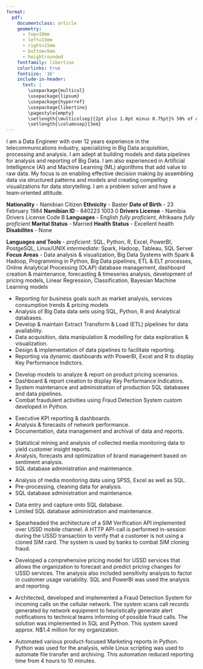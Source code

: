 ---
format: 
  pdf: 
    documentclass: article
    geometry:
      - top=10mm
      - left=15mm
      - right=15mm
      - bottom=5mm
      - heightrounded
    fontfamily: libertine
    colorlinks: true
    fontsize: '16'
    include-in-header: 
      text: |
        \usepackage{multicol}
        \usepackage{lipsum}
        \usepackage{hyperref}
        \usepackage{libertine}
        \pagestyle{empty}
        \setlength{\multicolsep}{2pt plus 1.0pt minus 0.75pt}% 50% of original values
        \setlength{\columnsep}{3em}
---
<!-- TITLE -->
\begin{huge}\begin{center}{\bf GIOVANNI MOSTERT}\end{center}\end{huge}

<!-- CONTACT INFO -->
\begin{center}+264 81 2000 184 ∙ \href{mailto://giovanni.mostert@gmail.com}{giovanni.mostert@gmail.com}
\end{center}
\begin{center}
  LinkedIn: \href{https://www.linkedin.com/in/giovannimostert}{giovannimostert}
\end{center}
\vspace{15pt}

<!-- INTRO -->
\begin{large}{\bf ABOUT ME}
  \vspace{3pt}
  \hrule
\end{large}
I am a Data Engineer with over 12 years experience in the telecommunications industry, specializing in Big Data acquisition, processing and analysis. 
I am adept at building models and data pipelines for analysis and reporting of Big Data. I am also experienced in Artificial Intelligence (AI) and Machine Learning (ML) algorithms that add value to raw data. My focus is on enabling effective decision making by assembling data via structured patterns and models and creating compelling visualizations for data storytelling. I am a problem solver and have a team‑oriented attitude.

\vspace{5pt}

<!-- BIO -->
\begin{large}{\bf PERSONAL DETAILS}
  \vspace{3pt}
  \hrule
\end{large}
**Nationality** - Namibian Citizen \newline
**Ethnicity** - Baster \newline
**Date of Birth** - 23 February 1984 \newline
**Namibian ID** - 840223 1003 0 \newline
**Drivers License** - Namibia Drivers License Code B \newline
**Languages** - English *fully proficient*, Afrikaans *fully proficient* \newline
**Marital Status** - Married \newline
**Health Status** - Excellent health \newline
**Disabilites** - None 

\vspace{5pt}

<!-- EDUCATION: 1ST BULLET -->
\begin{large}
  {\bf EDUCATION}
  \vspace{3pt}
  \hrule
  \begin{multicols}{2}
    \begin{flushleft}{\bf Namibia University of Science \& Technology}\end{flushleft}
    \begin{flushright}Windhoek, Namibia\end{flushright}
  \end{multicols}
  \vspace{-0.17cm}
  \begin{multicols}{2}
    \begin{flushleft}Certificate in Big Data Technologies\end{flushleft}
    \begin{flushright}2020\end{flushright}
  \end{multicols}
\end{large}

\vspace{0.05cm}

<!-- EDUCATION: 2ND BULLET -->
\begin{large}
  \begin{multicols}{2}
    \begin{flushleft}{\bf Namibia University of Science \& Technology}\end{flushleft}
    \begin{flushright}Windhoek, Namibia\end{flushright}
  \end{multicols}
  \vspace{-0.17cm}
  \begin{multicols}{2}
    \begin{flushleft}Bachelor of Informatics\end{flushleft}
    \begin{flushright}2018\end{flushright}
  \end{multicols}
\end{large}

\vspace{1.5pt}

<!-- EDUCATION: 3RD BULLET -->
\begin{large}
  \begin{multicols}{2}
    \begin{flushleft}{\bf University of South Africa}\end{flushleft}
    \begin{flushright}Distance Learning\end{flushright}
  \end{multicols}
  \vspace{-0.17cm}
  \begin{multicols}{2}
    \begin{flushleft}Bachelor of Arts: Psychology \& Sociology\end{flushleft}
    \begin{flushright}2007\end{flushright}
  \end{multicols}
\end{large}

\vspace{1.5pt}

<!-- SKILLS -->
\begin{large}{\bf SKILLS}
  \vspace{3pt}
  \hrule
\end{large}
<!-- \vspace{-0.16cm} -->
**Languages and Tools** - *proficient:* SQL, Python, R, Excel, PowerBI, PostgeSQL, Linux/UNIX *intermediate:* Spark, Hadoop, Tableau, SQL Server\newline
**Focus Areas** - Data analysis \& visualization, Big Data Systems with Spark & Hadoop, Programming in Python, Big Data pipelines, ETL \& ELT processes, Online Analytical Processing (OLAP) database management, dashboard creation \& maintenance, forecasting \& timeseries analysis, development of pricing models, Linear Regression, Classification, Bayesian Machine Learning models

\vspace{5pt}

<!-- EXPERIENCE : 1ST BULLET-->
\begin{large}{\bf EXPERIENCE}
  \vspace{3pt}
  \hrule
  \begin{multicols}{2}
  \begin{flushleft}{\bf \href{https://www.mtc.com.na/}{MTC Namibia}}\end{flushleft}
    \begin{flushright}\textsc{Windhoek, Namibia}\end{flushright}
  \end{multicols}
  \vspace{-0.17cm}
  \begin{multicols}{2}
    \begin{flushleft}\textit{Data Analytics \& BI Developer}\end{flushleft}
    \begin{flushright}Aug 2023-Present\end{flushright}
  \end{multicols}
\end{large}
\vspace{-0.16cm}
* Reporting for business goals such as market analysis, services consumption trends & pricing models
* Analysis of Big Data data sets using SQL, Python, R and Analytical databases.
* Develop & maintain Extract Transform & Load (ETL) pipelines for data availability.
* Data acquisition, data manipulation & modelling for data exploration & visualization.
* Design & implementation of data pipelines to facilitate reporting.
* Reporting via dynamic dashboards with PowerBI, Excel and R to display Key Performance Indictors.

\vspace{5pt}

<!-- EXPERIENCE : 2ND BULLET -->
\begin{large}
  \begin{multicols}{2}
    \begin{flushleft}{\bf \href{https://www.mtc.com.na/}{MTC Namibia}}\end{flushleft}
    \begin{flushright}\textsc{Windhoek, Namibia}\end{flushright}
  \end{multicols}
  \vspace{-0.17cm}
  \begin{multicols}{2}
    \begin{flushleft}\textit{Core Network Engineer}\end{flushleft}
    \begin{flushright}May 2015-Present\end{flushright}
  \end{multicols}
\end{large}
\vspace{-0.16cm}
* Develop models to analyze & report on product pricing scenarios.
* Dashboard & report creation to display Key Performance Indicators.
* System maintenance and administration of production SQL databases and data pipelines.
* Combat fraudulent activities using Fraud Detection System custom developed in Python.

\vspace{5pt}

<!-- EXPERIENCE : 3RD BULLET -->
\begin{large}
  \begin{multicols}{2}
    \begin{flushleft}{\bf \href{https://www.mtc.com.na/}{MTC Namibia}}\end{flushleft}
    \begin{flushright}\textsc{Windhoek, Namibia}\end{flushright}
  \end{multicols}
  \vspace{-0.17cm}
  \begin{multicols}{2}
    \begin{flushleft}\textit{Statistics \& Data Administrator}\end{flushleft}
    \begin{flushright}Oct 2011-May 2015\end{flushright}
  \end{multicols}
\end{large}
\vspace{-0.16cm}
* Executive KPI reporting & dashboards.
* Analysis & forecasts of network performance.
* Documentation, data management and archival of data and reports.

\vspace{5pt}

<!-- EXPERIENCE : 4TH BULLET -->
\begin{large}
  \begin{multicols}{2}
    \begin{flushleft}{\bf \href{https://surveywarehouse.com.na/}{Survey Warehouse}}\end{flushleft}
    \begin{flushright}\textsc{Windhoek, Namibia}\end{flushright}
  \end{multicols}
  \vspace{-0.17cm}
  \begin{multicols}{2}
    \begin{flushleft}\textit{Senior Researcher, Media Monitoring}\end{flushleft}
    \begin{flushright}2009-Oct 2011\end{flushright}
  \end{multicols}
\end{large}
\vspace{-0.16cm}
* Statistical mining and analysis of collected media monitoring data to yield customer insight reports.
* Analysis, forecasts and optimization of brand management based on sentiment analysis.
* SQL database administration and maintenance.

\vspace{5pt}

<!-- EXPERIENCE : 5TH BULLET -->
\begin{large}
  \begin{multicols}{2}
    \begin{flushleft}{\bf \href{https://surveywarehouse.com.na/}{Survey Warehouse}}\end{flushleft}
    \begin{flushright}\textsc{Windhoek, Namibia}\end{flushright}
  \end{multicols}
  \vspace{-0.17cm}
  \begin{multicols}{2}
    \begin{flushleft}\textit{Junior Researcher, Media Monitoring}\end{flushleft}
    \begin{flushright}2008-2009\end{flushright}
  \end{multicols}
\end{large}
\vspace{-0.16cm}
* Analysis of media monitoring data using SPSS, Excel as well as SQL.
* Pre-processing, cleaning data for analysis.
* SQL database administration and maintenance.

\vspace{5pt}

<!-- EXPERIENCE : 6TH BULLET -->
\begin{large}
  \begin{multicols}{2}
    \begin{flushleft}\textbf{Media Tenor Namibia}\end{flushleft}
    \begin{flushright}\textsc{Windhoek, Namibia}\end{flushright}
  \end{multicols}
  \vspace{-0.17cm}
  \begin{multicols}{2}
    \begin{flushleft}\textit{Media Analyst}\end{flushleft}
    \begin{flushright}2007-2008\end{flushright}
  \end{multicols}
\end{large}
\vspace{-0.16cm}
* Data entry and capture onto SQL database.
* Limited SQL database administration and maintenance.

\vspace{7pt}

<!-- PROJECTS : 1ST BULLET -->
\setlength{\columnsep}{-2.5cm}

\begin{large}
{\bf NOTABLE PROJECTS}
  \vspace{3pt}
  \hrule
  \begin{multicols}{2}
    \begin{flushleft}\textit{IMSI Verifcation Application Programming Interface}\end{flushleft}
    \begin{flushright}November 2023\end{flushright}
  \end{multicols}
  \vspace{-0.17cm}
\end{large}
* Spearheaded the architecture of a SIM Verification API implemented over USSD mobile channel. A HTTP API-call is performed in-session during the USSD transaction to verify that a customer is not using a cloned SIM card. The system is used by banks to combat SIM cloning fraud. 

\vspace{5pt}

<!-- PROJECTS : 2nd BULLET -->
\begin{large}
  \begin{multicols}{2}
    \begin{flushleft}\textit{USSD Pricing Model with Linear Regression Forecasting}\end{flushleft}
    \begin{flushright}October 2023\end{flushright}
  \end{multicols}
  \vspace{-0.17cm}
\end{large}
* Developed a comprehensive pricing model for USSD services that allows the organization to forecast and predict pricing changes for USSD services. The analysis also included sensitivity analysis to factor in customer usage variability. SQL and PowerBI was used the analysis and reporting.

\vspace{5pt}

<!-- PROJECTS : 3RD BULLET -->
\begin{large}
  \begin{multicols}{2}
    \begin{flushleft}\textit{Fraud Detection System}\end{flushleft}
    \begin{flushright}2018\end{flushright}
  \end{multicols}
  \vspace{-0.17cm}
\end{large}
* Architected, developed and implemented a Fraud Detection System for incoming calls on the cellular network. The system scans call records generated by network equipment to heuristically generate alert notifications to technical teams informing of possible fraud calls. The solution was implemented in SQL and Python. This system saved approx. N\$1.4 million for my organization.

\vspace{5pt}

<!-- PROJECTS : 4th BULLET -->
\begin{large}
  \begin{multicols}{2}
    \begin{flushleft}\textit{Automation of Marketing Reports in Python}\end{flushleft}
    \begin{flushright}2016\end{flushright}
  \end{multicols}
  \vspace{-0.17cm}
\end{large}
* Automated various product-focused Marketing reports in Python. Python was used for the analysis, while Linux scripting was used to automate file transfer and archiving. This automation reduced reporting time from 4 hours to 10 minutes.

\vspace{5pt}

<!-- HONOURs : 1ST BULLET -->
\setlength{\columnsep}{-15.5cm}

\begin{large}
{\bf HONOURS \& AWARDS}
  \vspace{3pt}
  \hrule
  \begin{multicols}{2}
    \begin{flushleft}
      $1^{st}$ Place Winner, COVID‑19 Tweet Sentiment Analysis with Web App
      \textit{NUST/DARA Data Science 2022 Hackathon}
      \end{flushleft}
    \begin{flushright}2022\end{flushright}
  \end{multicols}
  \vspace{-0.04cm}
\end{large}

<!-- \vspace{5pt} -->

<!-- HONOURs : 2ND BULLET -->
\begin{large}
  \begin{multicols}{2}
    \begin{flushleft}
      Count on Me Certificate of Excellence for Fraud Detection System
      \textit{MTC Namibia}
    \end{flushleft}
    \begin{flushright}2018\end{flushright}
  \end{multicols}
  \vspace{-0.01cm}
\end{large}

<!-- \vspace{5pt} -->

<!-- HONOURs : 3RD BULLET -->
\begin{large}
  \begin{multicols}{2}
    \begin{flushleft}
      Chief Technology Officer’s Award for Outstanding Service
      \textit{MTC Namibia}
    \end{flushleft}
    \begin{flushright}2013\end{flushright}
  \end{multicols}
  \vspace{-0.2cm}
\end{large}

\vspace{5pt}

<!-- HONOURs : 4TH BULLET -->
\begin{large}
  \begin{multicols}{2}
    \begin{flushleft}
      Best $1^{st}$ Year Student (Overall)
      \textit{Namibia University of Science \& Technology}
    \end{flushleft}
    \begin{flushright}2015\end{flushright}
  \end{multicols}
  \vspace{-0.2cm}
\end{large}

\vspace{5pt}

<!-- HONOURs : 5TH BULLET -->
\begin{large}
  \begin{multicols}{2}
    \begin{flushleft}
      Best $1^{st}$ Year Student (Dept. of Informatics)
      \textit{Namibia University of Science \& Technology}
    \end{flushleft}
    \begin{flushright}2015\end{flushright}
  \end{multicols}
  \vspace{-0.2cm}
\end{large}

\newpage

<!-- CERTIFICATION : 1ST BULLET -->
\setlength{\columnsep}{-15.5cm}

\begin{large}
{\bf CERTIFICATION}
  \vspace{3pt}
  \hrule
  \begin{multicols}{2}
    \begin{flushleft}
      NAMS/ISO/IEC 27001:2021 Development \& Implementation of Information Security Framework
      \textit{Namibia Standards Institute}
    \end{flushleft}
    \begin{flushright}2022\end{flushright}
  \end{multicols}
\end{large}

<!-- CERTIFICATION : 2ND BULLET -->
\begin{large}
  \begin{multicols}{2}
    \begin{flushleft}
      Dialogic BorderNet Session Border Controller Certified
      \textit{Dialogic Corp.}
    \end{flushleft}
    \begin{flushright}2020\end{flushright}
  \end{multicols}
\end{large}

<!-- CERTIFICATION : 3RD BULLET -->
\begin{large}
  \begin{multicols}{2}
    \begin{flushleft}
      CS Core Telecommunications Advanced
      \textit{Huawei}
    \end{flushleft}
    \begin{flushright}Aug 2017\end{flushright}
  \end{multicols}
\end{large}

<!-- CERTIFICATION : 4TH BULLET -->
\begin{large}
  \begin{multicols}{2}
    \begin{flushleft}
      CS Core Telecommunications Fundamentals
      \textit{Huawei}
    \end{flushleft}
    \begin{flushright}May 2017\end{flushright}
  \end{multicols}
\end{large}

<!-- CERTIFICATION : 5TH BULLET -->
\begin{large}
  \begin{multicols}{2}
    \begin{flushleft}
      A+ Certification
      \textit{CompTIA}
    \end{flushleft}
    \begin{flushright}2006\end{flushright}
  \end{multicols}
\end{large}

\vspace{7pt}

<!-- COMMITEES : 1ST BULLET -->
\setlength{\columnsep}{-15.5cm}

\begin{large}
{\bf COMMITTEES, MEMBERSHIPS \& OTHER ACTIVITIES}
  \vspace{3pt}
  \hrule
  \begin{multicols}{2}
    \begin{flushleft}
      Data Governance Project Team Member
      \textit{TM Forum}
      \end{flushleft}
    \begin{flushright}2023\end{flushright}
  \end{multicols}
\end{large}

<!-- COMMITEES : 2ND BULLET -->
\begin{large}
  \begin{multicols}{2}
    \begin{flushleft}
      Fire Marshall Rep.
      \textit{MTC Health, Safety \& Environment Committee}
      \end{flushleft}
    \begin{flushright}2022-Current\end{flushright}
  \end{multicols}
\end{large}

<!-- COMMITEES : 3RD BULLET -->
\begin{large}
  \begin{multicols}{2}
    \begin{flushleft}
      Health \& Safety Rep.
      \textit{MTC Health, Safety \& Environment Committee}
      \end{flushleft}
    \begin{flushright}2013-2015\end{flushright}
  \end{multicols}
\end{large}

<!-- \newpage -->
\vspace{7pt}

<!-- REFERENCES : 1ST BULLET -->
\begin{large}
{\bf REFERENCES}
  \vspace{3pt}
  \hrule
  \begin{multicols}{2}
    \begin{flushleft}\textbf{Gene de Klerk}\end{flushleft}
  \end{multicols}
  \vspace{-0.17cm}
  \begin{multicols}{2}
    \begin{flushleft}\textsc{Coordinator: Value Added Services}\end{flushleft}
  \end{multicols}
  \vspace{-0.17cm}
  \begin{multicols}{2}
    \begin{flushleft}\textit{MTC Namibia}\end{flushleft}
  \end{multicols}
  \vspace{-0.17cm}
  \begin{multicols}{2}
    \begin{flushleft}\href{mailto://gdeklerk@mtc.com.na}{gdeklerk@mtc.com.na}\end{flushleft}
  \end{multicols}
  \vspace{-0.17cm}
  \begin{multicols}{2}
    \begin{flushleft}{+264 81 100 2061}\end{flushleft}
  \end{multicols}
\end{large}

\vspace{5pt}

<!-- REFERENCES : 2ND BULLET -->
\begin{large}
  \begin{multicols}{2}
    \begin{flushleft}\textbf{Cornelius Louw}\end{flushleft}
  \end{multicols}
  \vspace{-0.17cm}
  \begin{multicols}{2}
    \begin{flushleft}\textsc{Manager: Network Management \& Technical Quality}\end{flushleft}
  \end{multicols}
  \vspace{-0.17cm}
  \begin{multicols}{2}
    \begin{flushleft}\textit{MTC Namibia}\end{flushleft}
  \end{multicols}
  \vspace{-0.17cm}
  \begin{multicols}{2}
    \begin{flushleft}\href{mailto://CLouw2@mtc.com.na}{CLouw2@mtc.com.na}\end{flushleft}
  \end{multicols}
  \vspace{-0.17cm}
  \begin{multicols}{2}
    \begin{flushleft}{+264 81 100 2055}\end{flushleft}
  \end{multicols}
\end{large}

\vspace{5pt}

<!-- REFERENCES : 3RD BULLET -->
\begin{large}
  \begin{multicols}{2}
    \begin{flushleft}\textbf{Natasja Beyleveld}\end{flushleft}
  \end{multicols}
  \vspace{-0.17cm}
  \begin{multicols}{2}
    \begin{flushleft}\textsc{Managing Director}\end{flushleft}
  \end{multicols}
  \vspace{-0.17cm}
  \begin{multicols}{2}
    \begin{flushleft}\textit{NaMedia Namibia Media Monitoring}\end{flushleft}
  \end{multicols}
  \vspace{-0.17cm}
  \begin{multicols}{2}
    \begin{flushleft}\href{mailto://natasja.dewet@gmail.com}{natasja.dewet@gmail.com}\end{flushleft}
  \end{multicols}
  \vspace{-0.17cm}
  \begin{multicols}{2}
    \begin{flushleft}{+264 81 319 5819}\end{flushleft}
  \end{multicols}
\end{large}